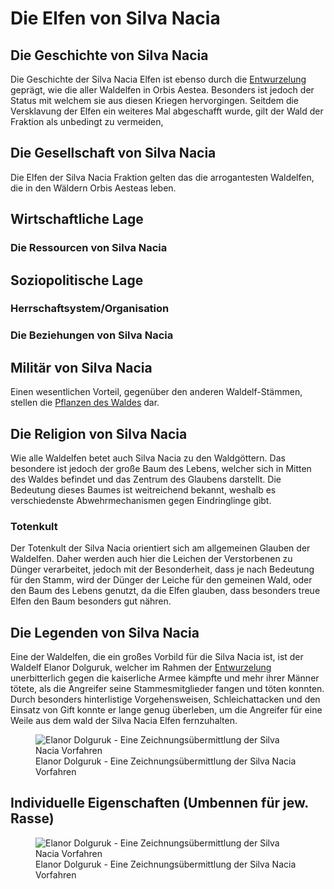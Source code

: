 
# Die Elfen von Silva Nacia {#SilvaNacia}

## Die Geschichte von Silva Nacia

Die Geschichte der Silva Nacia Elfen ist ebenso durch die <font color="green">[Entwurzelung](#Entwurzelung)</font> geprägt, wie die aller Waldelfen in Orbis Aestea. Besonders ist jedoch der Status mit welchem sie aus diesen Kriegen hervorgingen. Seitdem die Versklavung der Elfen ein weiteres Mal abgeschafft wurde, gilt der Wald der Fraktion als unbedingt zu vermeiden, 

## Die Gesellschaft von Silva Nacia

Die Elfen der Silva Nacia Fraktion gelten das die arrogantesten Waldelfen, die in den Wäldern Orbis Aesteas leben. 

## Wirtschaftliche Lage

### Die Ressourcen von Silva Nacia

## Soziopolitische Lage 

### Herrschaftsystem/Organisation

### Die Beziehungen von Silva Nacia

## Militär von Silva Nacia

Einen wesentlichen Vorteil, gegenüber den anderen Waldelf-Stämmen, stellen die <font color="green">[Pflanzen des Waldes ](#SilvaNaciaWald)</font> dar. 

## Die Religion von Silva Nacia

Wie alle Waldelfen betet auch Silva Nacia zu den Waldgöttern. Das besondere ist jedoch der große Baum des Lebens, welcher sich in Mitten des Waldes befindet und das Zentrum des Glaubens darstellt. Die Bedeutung dieses Baumes ist weitreichend bekannt, weshalb es verschiedenste Abwehrmechanismen gegen Eindringlinge gibt.  

### Totenkult

Der Totenkult der Silva Nacia orientiert sich am allgemeinen Glauben der Waldelfen. Daher werden auch hier die Leichen der Verstorbenen zu Dünger verarbeitet, jedoch mit der Besonderheit, dass je nach Bedeutung für den Stamm, wird der Dünger der Leiche für den gemeinen Wald, oder den Baum des Lebens genutzt, da die Elfen glauben, dass besonders treue Elfen den Baum besonders gut nähren. 

## Die Legenden von Silva Nacia

Eine der Waldelfen, die ein großes Vorbild für die Silva Nacia ist, ist der Waldelf Elanor Dolguruk, welcher im Rahmen der <font color="green">[Entwurzelung](#Entwurzelung)</font> unerbitterlich gegen die kaiserliche Armee kämpfte und mehr ihrer Männer tötete, als die Angreifer seine Stammesmitglieder fangen und töten konnten. Durch besonders hinterlistige Vorgehensweisen, Schleichattacken und den Einsatz von Gift konnte er lange genug überleben, um die Angreifer für eine Weile aus dem wald der Silva Nacia Elfen fernzuhalten. 

![Elanor Dolguruk - Eine Zeichnungsübermittlung der Silva Nacia Vorfahren](Pictures\\Flavor\\Elfen\\ElfenHeld.jpg)


## Individuelle Eigenschaften (Umbennen für jew. Rasse)


![Elanor Dolguruk - Eine Zeichnungsübermittlung der Silva Nacia Vorfahren](Pictures\\Flavor\\Elfen\\XXX.jpg)
